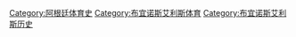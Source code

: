 [[Category:阿根廷体育史|Category:阿根廷体育史]]
[[Category:布宜诺斯艾利斯体育|Category:布宜诺斯艾利斯体育]]
[[Category:布宜诺斯艾利斯历史|Category:布宜诺斯艾利斯历史]]